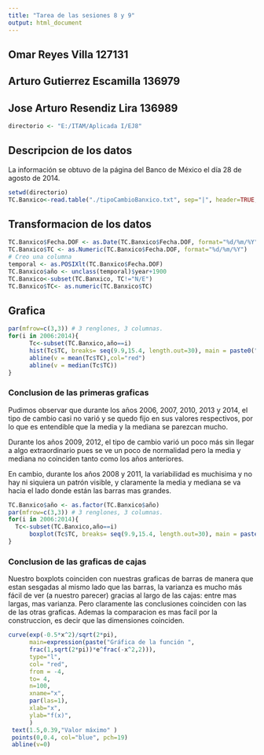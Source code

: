 ---
title: "Tarea de las sesiones 8 y 9"
output: html_document
---

## Omar Reyes Villa 127131
## Arturo Gutierrez Escamilla 136979
## Jose Arturo Resendiz Lira 136989

```{r Ajustes, echo=FALSE}
directorio <- "E:/ITAM/Aplicada I/EJ8"

```

## Descripcion de los datos 

La información se obtuvo de la página del Banco de México el día 28 de agosto de 2014.

```{r LecturaDatos}
setwd(directorio)
TC.Banxico<-read.table("./tipoCambioBanxico.txt", sep="|", header=TRUE, stringsAsFactors=FALSE)
```

## Transformacion de los datos

```{r Transformacion y depuracion}
TC.Banxico$Fecha.DOF <- as.Date(TC.Banxico$Fecha.DOF, format="%d/%m/%Y")
TC.Banxico$TC <- as.Numeric(TC.Banxico$Fecha.DOF, format="%d/%m/%Y")
# Creo una columna
temporal <- as.POSIXlt(TC.Banxico$Fecha.DOF)
TC.Banxico$año <- unclass(temporal)$year+1900
TC.Banxico<-subset(TC.Banxico, TC!="N/E")
TC.Banxico$TC<- as.numeric(TC.Banxico$TC)

```

## Grafica

```{r Grafica 1}
par(mfrow=c(3,3)) # 3 renglones, 3 columnas.
for(i in 2006:2014){
      Tc<-subset(TC.Banxico,año==i)
      hist(Tc$TC, breaks= seq(9.9,15.4, length.out=30), main = paste0("Histograma de ", i), xlab = "Tipo de Cambio", xlim = c(9.9, 15.4), ylab = "Frecuencia", border = "white", col = "blue", ylim = c(0, 120))
      abline(v = mean(Tc$TC),col="red")
      abline(v = median(Tc$TC))
}

```
### Conclusion de las primeras graficas
Pudimos observar que durante los años 2006, 2007, 2010, 2013 y 2014, el tipo de cambio casi no varió y se quedo fijo en sus valores respectivos, por lo que es entendible que la media y la mediana se parezcan mucho.

Durante los años 2009, 2012, el tipo de cambio varió un poco más sin llegar a algo extraordinario pues se ve un poco de normalidad pero la media y mediana no coinciden tanto como los años anteriores.

En cambio, durante los años 2008 y 2011, la variabilidad es muchisima y no hay ni siquiera un patrón visible, y claramente la media y mediana se va hacia el lado donde están las barras mas grandes.


```{r Grafica 2}
TC.Banxico$año <- as.factor(TC.Banxico$año)
par(mfrow=c(3,3)) # 3 renglones, 3 columnas.
for(i in 2006:2014){
  Tc<-subset(TC.Banxico,año==i)
      boxplot(Tc$TC, breaks= seq(9.9,15.4, length.out=30), main = paste0("Boxplot de ", i), xlab = "Tipo de Cambio", ylab = "Frecuencia",border = "black", col = "red", range=0, varwidth = TRUE, horizontal = TRUE, ylim = c(9.9, 15.4))
}


```
### Conclusion de las graficas de cajas
Nuestro boxplots coinciden con nuestras graficas de barras de manera que estan sesgadas al mismo lado que las barras, la varianza es mucho más fácil de ver (a nuestro parecer) gracias al largo de las cajas: entre mas largas, mas varianza. Pero claramente las conclusiones coinciden con las de las otras graficas. Ademas la comparacion es mas facil por la construccion, es decir que las dimensiones coinciden.

```{r Grafica 3}
curve(exp(-0.5*x^2)/sqrt(2*pi),
      main=expression(paste("Gráfica de la función ",
      frac(1,sqrt(2*pi))*e^frac(-x^2,2))),
      type="l",
      col= "red",
      from = -4,
      to= 4,
      n=100,
      xname="x",
      par(las=1),
      xlab="x",
      ylab="f(x)",
      )
 text(1.5,0.39,"Valor máximo" )
 points(0,0.4, col="blue", pch=19)
 abline(v=0)
```
